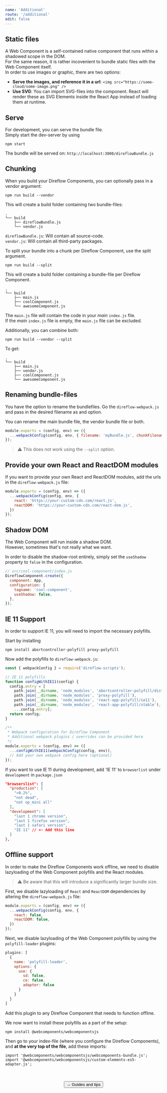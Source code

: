 ```yaml
---
name: 'Additional'
route: '/additional'
edit: false
---
```



## Static files

A Web Component is a self-contained native component that runs within a shadowed scope in the DOM.  
For the same reason, it is rather incovenient to bundle static files with the Web Component itself.  
In order to use images or graphic, there are two options:

- **Serve the images, and reference it in a url**: `<img src="https://some-cloud/some-image.png" />`
- **Use SVG**: You can import SVG-files into the component. React will render these as SVG Elements inside the React App instead of loading them at runtime.

## Serve

For development, you can serve the bundle file.  
Simply start the dev-server by using

```console
npm start
```

The bundle will be served on: `http://localhost:3000/direflowBundle.js`

## Chunking

When you build your Direflow Components, you can optionally pass in a vendor argument:

```console
npm run build --vendor
```

This will create a build folder containing two bundle-files:

```
.
└── build
    ├── direflowBundle.js
    └── vendor.js
```

`direflowBundle.js`: Will contain all source-code.  
`vendor.js`: Will contain all third-party packages.

To split your bundle into a chunk per Direflow Component, use the split argument.

```console
npm run build --split
```

This will create a build folder containing a bundle-file per Direflow Component.

```
.
└── build
    ├── main.js
    ├── coolComponent.js
    └── awesomeComponent.js
```

The `main.js` file will contain the code in your _main_ `index.js` file.  
If the _main_ `index.js` file is empty, the `main.js` file can be excluded.

Additionally, you can combine both:

```console
npm run build --vendor --split
```

To get:

```
.
└── build
    ├── main.js
    ├── vendor.js
    ├── coolComponent.js
    └── awesomeComponent.js
```

## Renaming bundle-files

You have the option to rename the bundlefiles.
Go the `direflow-webpack.js` and pass in the desired filename as and option.

You can rename the main bundle file, the vendor bundle file or both.

```javascript
module.exports = (config, env) => ({
  ...webpackConfig(config, env, { filename: 'myBundle.js', chunkFilename: 'thirdParty.js' });
});
```

> ⚠️ This does not work using the `--split` option.

## Provide your own React and ReactDOM modules
If you want to provide your own React and ReactDOM modules, add the urls in the `direflow-webpack.js` file:
```javascript
module.exports = (config, env) => ({
  ...webpackConfig(config, env, {
    react: 'https://your-custom-cdn.com/react.js',
    reactDOM: 'https://your-custom-cdn.com/react-dom.js',
  })
});
```

## Shadow DOM

The Web Component will run inside a shadow DOM.  
However, sometimes that's not really what we want.

In order to disable the shadow-root entirely, simply set the `useShadow` property to `false` in the configuration.

```javascript
// src/cool-component/index.js
DireflowComponent.create({
  component: App,
  configuration: {
    tagname: 'cool-component',
    useShadow: false,
  },
});
```

## IE 11 Support

In order to support IE 11, you will need to import the necessary polyfills.

Start by installing

```console
npm install abortcontroller-polyfill proxy-polyfill
```

Now add the polyfills to `direflow-webpack.js`:

```javascript
const { webpackConfig } = require('direflow-scripts');

// IE 11 polyfills
function configWithIE11(config) {
  config.entry = [
    path.join(__dirname, 'node_modules', 'abortcontroller-polyfill/dist/abortcontroller-polyfill-only'),
    path.join(__dirname, 'node_modules', 'proxy-polyfill'),
    path.join(__dirname, 'node_modules', 'react-app-polyfill/ie11'),
    path.join(__dirname, 'node_modules', 'react-app-polyfill/stable'),
    ...config.entry];
  return config;
}

/**
 * Webpack configuration for Direflow Component
 * Additional webpack plugins / overrides can be provided here
 */
module.exports = (config, env) => ({
  ...configWithIE11(webpackConfig(config, env)),
  // Add your own webpack config here (optional)
});
```

If you want to use IE 11 during development, add 'IE 11' to `browserlist` under `development` in `package.json`

```json
"browserslist": {
  "production": [
    ">0.2%",
    "not dead",
    "not op_mini all"
  ],
  "development": [
    "last 1 chrome version",
    "last 1 firefox version",
    "last 1 safari version",
    "IE 11" // <- Add this line
  ]
},
```

## Offline support
In order to make the Direflow Components work offline, we need to disable lazyloading of the Web Component polyfills and the React modules.
> ⚠️ Be aware that this will introduce a significantly larger bundle size.

First, we disable lazyloading of `React` and `ReactDOM` dependencies by altering the `direflow-webpack.js` file:
```javascript
module.exports = (config, env) => ({
  ...webpackConfig(config, env, {
    react: false,
    reactDOM: false,
  })
});
```

Next, we disable lazyloading of the Web Component polyfills by using the `polyfill-loader` plugins:
```javascript
plugins: [
  {
    name: 'polyfill-loader',
    options: {
      use: {
        sd: false,
        ce: false,
        adapter: false
      }
    }
  }
]
```
Add this plugin to any Direflow Component that needs to function offline.

We now want to install these polyfills as a part of the setup:
```console
npm install @webcomponents/webcomponentsjs
```

Then go to your index-file (where you configure the Direflow Components), and **at the very top of the file**, add these imports:
```console
import '@webcomponents/webcomponentsjs/webcomponents-bundle.js';
import '@webcomponents/webcomponentsjs/custom-elements-es5-adapter.js';
```

<br />
<br />

<span style="display: flex; justify-content: center">
  <Link to='/guides-and-tips'>
    <Button>→ Guides and tips</Button>
  </Link>
</span>

